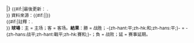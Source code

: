 |}
<small><!--
-->{{#if:{{{u|}}}|最後更新： {{{u}}}.<br />}}<!--
-->資料來源：{{#if:{{{s|}}}|{{{s}}}|{{Citation needed|name=Fb rbr footer|date={{{date|}}}}}}}<br /><!--
-->{{#if:{{{notes|}}}|註釋：{{{notes}}}.<br />}}
'''球場'''：主 = 主场；客 = 客场。'''結果'''：勝 = 战胜；-{zh-hant:平;zh-hk:和;zh-hans:平;}- = -{zh-hans:战平;zh-hant:戰平;zh-hk:賽和;}-；負 = 战败；延 = 赛事延期。<br />
</small><!--
--><noinclude>
{{template doc}}
<!-- Add categories and interwikis to the /doc subpage, not here! -->
</noinclude>
